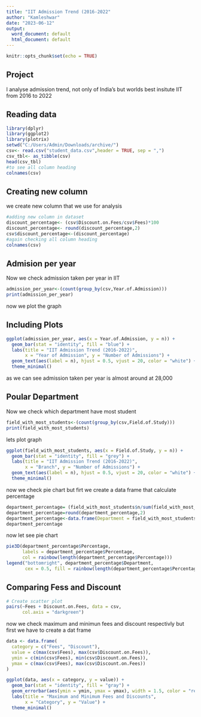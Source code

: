 ---
title: "IIT Admission Trend (2016-2022"
author: "Kamleshwar"
date: "2023-06-12"
output:
  word_document: default
  html_document: default
---

```{r setup, include=FALSE}
knitr::opts_chunk$set(echo = TRUE)
```

## Project
I analyse admission trend, not only of India's but worlds best insitute IIT from 2016 to 2022

## Reading data

```{r cars}
library(dplyr)
library(ggplot2)
library(plotrix)
setwd("C:/Users/Admin/Downloads/archive/")
csv<- read.csv("student_data.csv",header = TRUE, sep = ",")
csv_tbl<- as_tibble(csv)
head(csv_tbl)
#to see all column heading
colnames(csv)
```

## Creating new column
we create new column that we use for analysis
```{r}
#adding new column in dataset
discount_percentage<- (csv$Discount.on.Fees/csv$Fees)*100
discount_percentage<- round(discount_percentage,2)
csv$discount_percentage<-(discount_percentage)
#again checking all column heading
colnames(csv)
```

## Admision per year
Now we check admission taken per year in IIT
```{r}
admission_per_year<-(count(group_by(csv,Year.of.Admission)))
print(admission_per_year)
```

now we plot the graph

## Including Plots
```{r, echo=FALSE}
ggplot(admission_per_year, aes(x = Year.of.Admission, y = n)) +
  geom_bar(stat = "identity", fill = "blue") +
  labs(title = "IIT Admission Trend (2016-2022)",
       x = "Year of Admission", y = "Number of Admissions") +
  geom_text(aes(label = n), hjust = 0.5, vjust = 20, color = "white") +
  theme_minimal()
```

as we can see admission taken per year is almost around at 28,000

## Poular Department
Now we check which department have most student
```{r}
field_with_most_students<-(count(group_by(csv,Field.of.Study)))
print(field_with_most_students)
```

lets plot graph

```{r,echo=FALSE}
ggplot(field_with_most_students, aes(x = Field.of.Study, y = n)) +
  geom_bar(stat = "identity", fill = "grey") +
  labs(title = "IIT Admission Trend (2016-2022)",
       x = "Branch", y = "Number of Admissions") +
  geom_text(aes(label = n), hjust = 0.5, vjust = 20, color = "white") +
  theme_minimal()
```

now we check pie chart but firt we create a data frame that calculate percentage

```{r}
department_percentage= (field_with_most_students$n/sum(field_with_most_students$n))*100
department_percentage=round(department_percentage,2)
department_percentage<-data.frame(Department = field_with_most_students$Field.of.Study, Percentage = department_percentage)
department_percentage
```

now let see pie chart

```{r,echo=FALSE}
pie3D(department_percentage$Percentage,
      labels = department_percentage$Percentage,
      col = rainbow(length(department_percentage$Percentage)))
legend("bottomright", department_percentage$Department,
       cex = 0.5, fill = rainbow(length(department_percentage$Percentage)))

```

## Comparing Fess and Discount
```{r,echo=FALSE}
# Create scatter plot
pairs(~Fees + Discount.on.Fees, data = csv,
      col.axis = "darkgreen")

```

now we check maximum and minimun fees and discount respectivly but first we have to create a dat frame

```{r}
data <- data.frame(
  category = c("Fees", "Discount"),
  value = c(max(csv$Fees), max(csv$Discount.on.Fees)),
  ymin = c(min(csv$Fees), min(csv$Discount.on.Fees)),
  ymax = c(max(csv$Fees), max(csv$Discount.on.Fees))
)
```

```{r,echo=FALSE}
ggplot(data, aes(x = category, y = value)) +
  geom_bar(stat = "identity", fill = "gray") +
  geom_errorbar(aes(ymin = ymin, ymax = ymax), width = 1.5, color = "red") +
  labs(title = "Maximum and Minimum Fees and Discounts",
       x = "Category", y = "Value") +
  theme_minimal()

```

